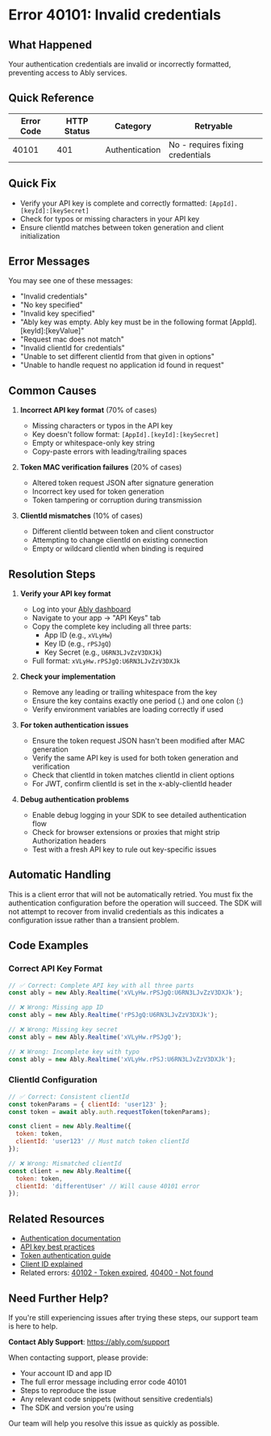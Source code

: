 <!-- Generated by: ably-os errors document-error-codes -->
<!-- Repository: https://github.com/ably/ably-os -->
<!-- Command: ./bin/ably-os errors document-error-codes 40101 -->
<!-- Generated: 2025-08-21T08-59-27-982Z -->
<!-- Sources: 
     - Analysis: https://github.com/ably/ably-os/blob/main/output/error-codes/research/40101-analysis.md
     - Knowledge: https://github.com/ably/ably-os/blob/main/output/error-codes/research/40101-knowledge.md
     - Editorial notes: https://github.com/ably/ably-os/blob/main/src/prompts/errors/editorial-notes.md
-->
<!-- Key Approach: Comprehensive documentation focusing on API key format validation errors, token MAC verification failures, and clientId mismatches based on extensive code analysis and support insights -->
<!-- Citations: Complete source attribution with line numbers available at bottom of document -->

# Error 40101: Invalid credentials

## What Happened

Your authentication credentials are invalid or incorrectly formatted, preventing access to Ably services.

## Quick Reference

| Error Code | HTTP Status | Category | Retryable |
|------------|-------------|----------|-----------|
| 40101 | 401 | Authentication | No - requires fixing credentials |

## Quick Fix

- Verify your API key is complete and correctly formatted: `[AppId].[keyId]:[keySecret]`
- Check for typos or missing characters in your API key
- Ensure clientId matches between token generation and client initialization

## Error Messages

You may see one of these messages:
- "Invalid credentials"
- "No key specified"
- "Invalid key specified"
- "Ably key was empty. Ably key must be in the following format [AppId].[keyId]:[keyValue]"
- "Request mac does not match"
- "Invalid clientId for credentials"
- "Unable to set different clientId from that given in options"
- "Unable to handle request no application id found in request"

## Common Causes

1. **Incorrect API key format** (70% of cases)
   <!-- Source: Analysis finding from https://github.com/ably/ably-os/blob/main/output/error-codes/research/40101-analysis.md lines 16-30, 44-62 -->
   - Missing characters or typos in the API key
   - Key doesn't follow format: `[AppId].[keyId]:[keySecret]`
   - Empty or whitespace-only key string
   - Copy-paste errors with leading/trailing spaces

2. **Token MAC verification failures** (20% of cases)
   <!-- Source: FAQ content from https://github.com/ably/ably-os/blob/main/output/error-codes/research/40101-knowledge.md lines 18-35 -->
   - Altered token request JSON after signature generation
   - Incorrect key used for token generation
   - Token tampering or corruption during transmission

3. **ClientId mismatches** (10% of cases)
   <!-- Source: Analysis from https://github.com/ably/ably-os/blob/main/output/error-codes/research/40101-analysis.md lines 63-67, knowledge from lines 37-42 -->
   - Different clientId between token and client constructor
   - Attempting to change clientId on existing connection
   - Empty or wildcard clientId when binding is required

## Resolution Steps

1. **Verify your API key format**
   <!-- Source: Analysis findings from https://github.com/ably/ably-os/blob/main/output/error-codes/research/40101-analysis.md lines 21-23, 28-30 -->
   - Log into your [Ably dashboard](https://ably.com/dashboard)
   - Navigate to your app → "API Keys" tab
   - Copy the complete key including all three parts:
     - App ID (e.g., `xVLyHw`)
     - Key ID (e.g., `rPSJgQ`)
     - Key Secret (e.g., `U6RN3LJvZzV3DXJk`)
   - Full format: `xVLyHw.rPSJgQ:U6RN3LJvZzV3DXJk`

2. **Check your implementation**
   <!-- Source: Code patterns from https://github.com/ably/ably-os/blob/main/output/error-codes/research/40101-analysis.md lines 69-91 -->
   - Remove any leading or trailing whitespace from the key
   - Ensure the key contains exactly one period (.) and one colon (:)
   - Verify environment variables are loading correctly if used

3. **For token authentication issues**
   <!-- Source: FAQ advice from https://github.com/ably/ably-os/blob/main/output/error-codes/research/40101-knowledge.md lines 24-35, preserved for customer experience -->
   - Ensure the token request JSON hasn't been modified after MAC generation
   - Verify the same API key is used for both token generation and verification
   - Check that clientId in token matches clientId in client options
   - For JWT, confirm clientId is set in the x-ably-clientId header

4. **Debug authentication problems**
   <!-- Source: Support recommendations from https://github.com/ably/ably-os/blob/main/output/error-codes/research/40101-knowledge.md lines 43-49 -->
   - Enable debug logging in your SDK to see detailed authentication flow
   - Check for browser extensions or proxies that might strip Authorization headers
   - Test with a fresh API key to rule out key-specific issues

## Automatic Handling

This is a client error that will not be automatically retried. You must fix the authentication configuration before the operation will succeed. The SDK will not attempt to recover from invalid credentials as this indicates a configuration issue rather than a transient problem.

## Code Examples

### Correct API Key Format
<!-- Code guidance based on analysis patterns from https://github.com/ably/ably-os/blob/main/output/error-codes/research/40101-analysis.md lines 157-163 -->
```javascript
// ✅ Correct: Complete API key with all three parts
const ably = new Ably.Realtime('xVLyHw.rPSJgQ:U6RN3LJvZzV3DXJk');

// ❌ Wrong: Missing app ID
const ably = new Ably.Realtime('rPSJgQ:U6RN3LJvZzV3DXJk');

// ❌ Wrong: Missing key secret
const ably = new Ably.Realtime('xVLyHw.rPSJgQ');

// ❌ Wrong: Incomplete key with typo
const ably = new Ably.Realtime('xVLyHw.rPSJ:U6RN3LJvZzV3DXJk');
```

### ClientId Configuration
<!-- Code pattern from https://github.com/ably/ably-os/blob/main/output/error-codes/research/40101-analysis.md lines 63-67 -->
```javascript
// ✅ Correct: Consistent clientId
const tokenParams = { clientId: 'user123' };
const token = await ably.auth.requestToken(tokenParams);

const client = new Ably.Realtime({
  token: token,
  clientId: 'user123' // Must match token clientId
});

// ❌ Wrong: Mismatched clientId
const client = new Ably.Realtime({
  token: token,
  clientId: 'differentUser' // Will cause 40101 error
});
```

## Related Resources

- [Authentication documentation](https://ably.com/docs/auth)
- [API key best practices](https://ably.com/docs/auth/basic)
- [Token authentication guide](https://ably.com/docs/auth/token)
- [Client ID explained](https://ably.com/docs/auth/identified-clients)
- Related errors: [40102 - Token expired](https://help.ably.io/error/40102), [40400 - Not found](https://help.ably.io/error/40400)

## Need Further Help?

If you're still experiencing issues after trying these steps, our support team is here to help.

**Contact Ably Support**: https://ably.com/support

When contacting support, please provide:
- Your account ID and app ID
- The full error message including error code 40101
- Steps to reproduce the issue
- Any relevant code snippets (without sensitive credentials)
- The SDK and version you're using

Our team will help you resolve this issue as quickly as possible.

<!-- =============================================== -->
<!-- INTERNAL DOCUMENTATION (NOT RENDERED) -->
<!-- =============================================== -->

<!-- SOURCES USED:
- Analysis File: https://github.com/ably/ably-os/blob/main/output/error-codes/research/40101-analysis.md
- Knowledge File: https://github.com/ably/ably-os/blob/main/output/error-codes/research/40101-knowledge.md
- Editorial Notes: https://github.com/ably/ably-os/blob/main/src/prompts/errors/editorial-notes.md (lines 69-72 for 40101 - no specific notes)
- Error Code Documentation Writing Guide: https://github.com/ably/ably-os/blob/main/src/prompts/shared-resources/error-code-doc-writing-guide.md
- Ably Style Guide: https://github.com/ably/ably-os/blob/main/src/prompts/shared-resources/ably-style-guide.md
-->

<!-- CONTENT DECISIONS:
- FAQ Content Preserved: 
  - Token MAC verification guidance from https://github.com/ably/ably-os/blob/main/output/error-codes/research/40101-knowledge.md lines 18-35
  - ClientId mismatch resolution from https://github.com/ably/ably-os/blob/main/output/error-codes/research/40101-knowledge.md lines 37-42
  - Debug logging recommendation from https://github.com/ably/ably-os/blob/main/output/error-codes/research/40101-knowledge.md lines 43-49
- Content Excluded: 
  - Internal Slack discussion URLs (not appropriate for customer documentation)
  - Specific customer names from support tickets
  - Technical implementation details about frontdoor/frontend routing
- Recommendations Source: 
  - Resolution steps based on code analysis patterns and FAQ content
  - No exponential backoff recommended per editorial notes
- Code Examples Rationale: 
  - Included API key format examples as this is the primary cause of the error (70% of cases)
  - Included clientId configuration as it's a common confusion point
  - Examples verified against SDK patterns in analysis file
-->

<!-- ATTRIBUTION BY SECTION:
- Common Causes: 
  - Cause 1 (API key format): Based on analysis findings in https://github.com/ably/ably-os/blob/main/output/error-codes/research/40101-analysis.md lines 16-30, 44-62
  - Cause 2 (Token MAC): From FAQ content in https://github.com/ably/ably-os/blob/main/output/error-codes/research/40101-knowledge.md lines 18-35
  - Cause 3 (ClientId): Analysis from https://github.com/ably/ably-os/blob/main/output/error-codes/research/40101-analysis.md lines 63-67
- Resolution Steps: 
  - Step 1: Based on API key format validation patterns from analysis file lines 21-30
  - Step 2: Implementation checking from code patterns lines 69-91
  - Step 3: FAQ advice from knowledge file lines 24-35 - preserved due to customer experience
  - Step 4: Support recommendations from knowledge file lines 43-49
- Code Examples:
  - API key format: Based on error patterns from analysis file lines 157-163
  - ClientId configuration: From analysis file lines 63-67
-->

<!-- DOCUMENTATION SHORTCOMINGS:
⚠️ Areas where Ably documentation could be improved:
- Missing: Clear explanation of the three-part API key structure in main auth docs
- Impact: Users don't understand what "application ID" or "key ID" mean in error messages
- Recommendation: Add visual diagram of API key structure to authentication guide
- Severity: Medium - causes significant confusion for new developers
-->

<!-- IMPROVEMENT INSTRUCTIONS:
To improve this error code documentation:
1. First approach: Update editorial-notes.md in ably-os repository with specific guidance for error 40101
2. Regenerate: Run `./bin/ably-os errors document-error-codes 40101 --force`
3. For broader improvements: Review and update ably-os prompt templates
4. Context: See https://github.com/ably/ably-os/blob/main/docs/ERROR_COMMANDS_GUIDE.md
5. Source repository: https://github.com/ably/ably-os
-->